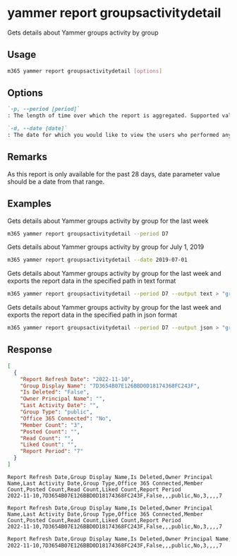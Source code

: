 
# yammer report groupsactivitydetail

Gets details about Yammer groups activity by group

## Usage

```sh
m365 yammer report groupsactivitydetail [options]
```

## Options

```md definition-list
`-p, --period [period]`
: The length of time over which the report is aggregated. Supported values `D7`, `D30`, `D90`, `D180`.

`-d, --date [date]`
: The date for which you would like to view the users who performed any activity. Supported date format is `YYYY-MM-DD`.
```

<Global />

## Remarks

As this report is only available for the past 28 days, date parameter value should be a date from that range.

## Examples

Gets details about Yammer groups activity by group for the last week

```sh
m365 yammer report groupsactivitydetail --period D7
```

Gets details about Yammer groups activity by group for July 1, 2019

```sh
m365 yammer report groupsactivitydetail --date 2019-07-01
```

Gets details about Yammer groups activity by group for the last week and exports the report data in the specified path in text format

```sh
m365 yammer report groupsactivitydetail --period D7 --output text > "groupsactivitydetail.txt"
```

Gets details about Yammer groups activity by group for the last week and exports the report data in the specified path in json format

```sh
m365 yammer report groupsactivitydetail --period D7 --output json > "groupsactivitydetail.json"
```

## Response

<Tabs>
  <TabItem value="JSON">

  ```json
  [
    {
      "Report Refresh Date": "2022-11-10",
      "Group Display Name": "7D3654B07E126BBD0D18174368FC243F",
      "Is Deleted": "False",
      "Owner Principal Name": "",
      "Last Activity Date": "",
      "Group Type": "public",
      "Office 365 Connected": "No",
      "Member Count": "3",
      "Posted Count": "",
      "Read Count": "",
      "Liked Count": "",
      "Report Period": "7"
    }
  ]
  ```

  </TabItem>
  <TabItem value="Text">

  ```text
  Report Refresh Date,Group Display Name,Is Deleted,Owner Principal Name,Last Activity Date,Group Type,Office 365 Connected,Member Count,Posted Count,Read Count,Liked Count,Report Period
  2022-11-10,7D3654B07E126BBD0D18174368FC243F,False,,,public,No,3,,,,7
  ```

  </TabItem>
  <TabItem value="CSV">

  ```csv
  Report Refresh Date,Group Display Name,Is Deleted,Owner Principal Name,Last Activity Date,Group Type,Office 365 Connected,Member Count,Posted Count,Read Count,Liked Count,Report Period
  2022-11-10,7D3654B07E126BBD0D18174368FC243F,False,,,public,No,3,,,,7
  ```

  </TabItem>
  <TabItem value="Markdown">

  ```md
  Report Refresh Date,Group Display Name,Is Deleted,Owner Principal Name,Last Activity Date,Group Type,Office 365 Connected,Member Count,Posted Count,Read Count,Liked Count,Report Period
  2022-11-10,7D3654B07E126BBD0D18174368FC243F,False,,,public,No,3,,,,7
  ```

  </TabItem>
</Tabs>

